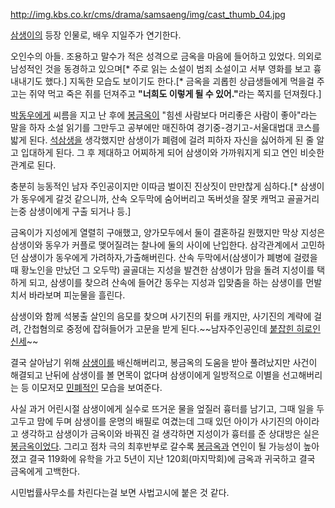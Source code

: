 http://img.kbs.co.kr/cms/drama/samsaeng/img/cast_thumb_04.jpg

[[삼생이]]의 등장 인물로, 배우 지일주가 연기한다.

오인수의 아들. 조용하고 말수가 적은 성격으로 금옥을 마음에 들어하고 있었다. 의외로 남성적인 것을 동경하고 있으며[* 주로 읽는 소설이 범죄 소설이고 서부 영화를 보고 흉내내기도 했다.] 지독한 모습도 보이기도 한다.[* 금옥을 괴롭힌 상급생들에게 먹을걸 주고는 쥐약 먹고 죽은 쥐를 던져주고 '''"너희도 이렇게 될 수 있어."'''라는 쪽지를 던져줬다.] 

[[박동우]]에게 씨름을 지고 난 후에 [[봉금옥]]이 "힘센 사람보다 머리좋은 사람이 좋아"라는 말을 하자 소설 읽기를 그만두고 공부에만 매진하여 경기중-경기고-서울대법대 코스를 밟게 된다. [[석삼생]]을 생각했지만 삼생이가 폐렴에 걸려 피하자 자신을 싫어하게 된 줄 알고 입대하게 된다. 그 후 제대하고 어찌하게 되어 삼생이와 가까워지게 되고 연인 비슷한 관계로 된다.

충분히 능동적인 남자 주인공이지만 이따금 벌이진 진상짓이 만만찮게 심하다.[* 삼생이가 동우에게 갈것 같으니까, 산속 오두막에 숨어버리고 독버섯을 잘못 캐먹고 골골거리는중 삼생이에게 구출 되거나 등.]

금옥이가 지성에게 열렬히 구애했고, 양가모두에서 둘이 결혼하길 원했지만 막상 지성은 삼생이와 동우가 커플로 맺어질려는 찰나에 둘의 사이에 난입한다. 삼각관계에서 고민하던 삼생이가 동우에게 가려하자,가출해버린다. 산속 두막에서(삼생이가 폐병에 걸렸을때 황노인을 만났던 그 오두막) 골골대는 지성을 발견한 삼생이가 맘을 돌려 지성이를 택하게 되고, 삼생이를 찾으려 산속에 들어간 동우는 지성과 입맞춤을 하는 삼생이를 먼발치서 바라보며 피눈물을 흘린다. 

삼생이와 함께 석봉출 살인의 음모를 찾으며 사기진의 뒤를 캐지만, 사기진의 계략에 걸려, 간첩혐의로 중정에 잡혀들어가 고문을 받게 된다.~~남자주인공인데 [[붙잡힌 히로인]]신세~~

결국 살아남기 위해 [[삼생이]]를 배신해버리고, 봉금옥의 도움을 받아 풀려났지만 사건이 해결되고 난뒤에 삼생이를 볼 면목이 없다며 삼생이에게 일방적으로 이별을 선고해버리는 등 이모저모 [[민폐]]적인 모습을 보여준다.

사실 과거 어린시절 삼생이에게 실수로 뜨거운 물을 엎질러 흉터를 남기고, 그때 일을 두고두고 맘에 두며 삼생이를 운명의 배필로 여겼는데 그때 있던 아이가 사기진의 아이라고 생각하고 삼생이가 금옥이와 바꿔진 걸 생각하면 지성이가 흉터를 준 상대방은 실은 [[봉금옥]]이었다. 그리고 점차 극의 최후반부로 갈수록 [[봉금옥]]과 연인이 될 가능성이 높아졌고 결국 119화에 유학을 가고 5년이 지난 120회(마지막회)에 금옥과 귀국하고 결국 금옥에게 고백한다.

시민법률사무소를 차린다는걸 보면 사법고시에 붙은 것 같다.
